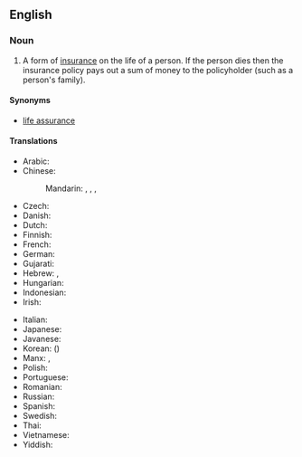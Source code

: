 ==English==
{{wikipedia}}

===Noun===
{{en-noun|-|s}}

# {{lb|en|insurance}} A form of [[insurance]] on the life of a person. If the person dies then the insurance policy pays out a sum of money to the policyholder (such as a person's family).

====Synonyms====
* [[life assurance]]

====Translations====
{{trans-top|form of insurance}}
* Arabic: {{t|ar|تَأْمِين عَلَى اَلْحَيَاة|m}}
* Chinese:
*: Mandarin: {{t+|cmn|人壽保險|sc=Hani}}, {{t+|cmn|人寿保险|tr=rénshòu bǎoxiǎn|sc=Hani}}, {{t|cmn|生命保險|sc=Hani}}, {{t|cmn|生命保险|tr=shēngmìng bǎoxiǎn|sc=Hani}}
* Czech: {{t|cs|životní pojištění|n}}
* Danish: {{t|da|livsforsikring|c}}
* Dutch: {{t+|nl|levensverzekering|f}}
* Finnish: {{t+|fi|henkivakuutus}}
* French: {{t+|fr|assurance-vie|f}}
* German: {{t+|de|Lebensversicherung|f}}
* Gujarati: {{t|gu|જીવન વીમો}}
* Hebrew: {{t|he|ביטוח חיים}}, {{t|he|בטחון חי|m|sc=Hebr}}
* Hungarian: {{t+|hu|életbiztosítás}}
* Indonesian: {{t-check|id|[[asuransi]] [[jiwa]]}} <!-- was "[[asuransi]] [[jiwa]]" - assumed sum-of-parts; if an idiom, remove the wikilinks to the individual words. see [[User:Kephir/gadgets/xte#Translation_fixing]] -->
* Irish: {{t|ga|árachas saoil|m}}
{{trans-mid}}
* Italian: {{t|it|assicurazione sulla vita|f}}
* Japanese: {{t+|ja|生命保険|tr=せいめいほけん, seimei-hoken|sc=Jpan}}
* Javanese: {{t|jv|ꦠꦔ꧀ꦒꦸꦁꦗꦶꦮ|tr=[[tanggung jiwa]]|sc=Java}}
* Korean: {{t+|ko|생명보험|tr=saengmyeong boheom|sc=Hang}} ({{t+|ko|生命保險|sc=Hani}})
* Manx: {{t-check|gv|urrysaght heihill|f}}, {{t-check|gv|urryssaght seihill|f}}
* Polish: {{t+|pl|ubezpieczenie na życie|n}}
* Portuguese: {{t|pt|seguro de vida|m}}
* Romanian: {{t|ro|asigurare de viață}}
* Russian: {{t|ru|страхова́ние жи́зни|n}}
* Spanish: {{t|es|seguro de vida|m}}
* Swedish: {{t|sv|livförsäkring}}
* Thai: {{t|th|การประกันชีวิต|tr=gaan bpràgan cheewít}}
* Vietnamese: {{t|vi|bảo hiểm nhân thọ}}
* Yiddish: {{t|yi|לעבן פארזיכערונג|sc=Hebr|tr=lebn farzikherung|f}}
{{trans-bottom}}